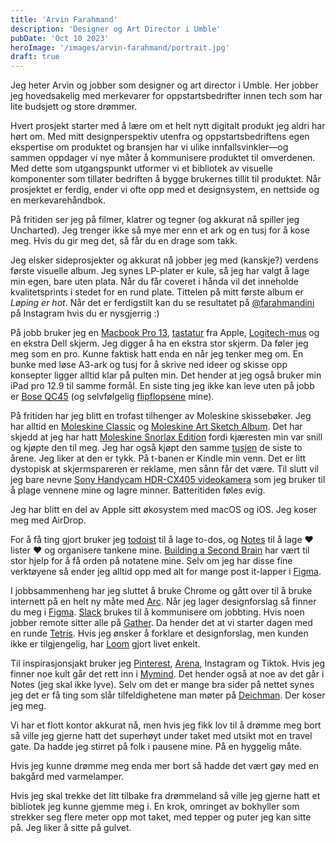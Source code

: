```yaml
---
title: 'Arvin Farahmand'
description: 'Designer og Art Director i Umble'
pubDate: 'Oct 10 2023'
heroImage: '/images/arvin-farahmand/portrait.jpg'
draft: true
---
```








<Question1/>

Jeg heter Arvin og jobber som designer og art director i Umble. Her jobber jeg hovedsakelig med merkevarer for oppstartsbedrifter innen tech som har lite budsjett og store drømmer.

Hvert prosjekt starter med å lære om et helt nytt digitalt produkt jeg aldri har hørt om. Med mitt designperspektiv utenfra og oppstartsbedriftens egen ekspertise om produktet og bransjen har
vi ulike innfallsvinkler—og sammen oppdager vi nye måter å kommunisere produktet til omverdenen. Med dette som utgangspunkt utformer vi et bibliotek av visuelle komponenter som tillater bedriften å
bygge brukernes tillit til produktet. Når prosjektet er ferdig, ender vi ofte opp med et designsystem, en nettside og en merkevarehåndbok.

På fritiden ser jeg på filmer, klatrer og tegner (og akkurat nå spiller jeg Uncharted). Jeg trenger ikke så mye mer enn et ark og en tusj for å kose meg. Hvis du gir meg det, så får du en drage som takk.

Jeg elsker sideprosjekter og akkurat nå jobber jeg med (kanskje?) verdens første visuelle album. Jeg synes LP-plater er kule, så jeg har valgt å lage min egen, bare uten plata.
Når du får coveret i hånda vil det inneholde kvalitetsprints i stedet for en rund plate. Tittelen på mitt første album er <em>Løping er hot</em>. Når det er ferdigstilt kan du 
se resultatet på [@farahmandini](https://www.tiktok.com/@farahmandini) på Instagram hvis du er nysgjerrig :)

<Question2/>

På jobb bruker jeg en [Macbook Pro 13](https://www.komplett.no/product/1215363/pc-nettbrett/pc-baerbar-laptop/macbook-pro-13-2022-256gb-stellargraa?channable=008081696400313231353336334c&gclid=CjwKCAjw38SoBhB6EiwA8EQVLgUvMuqNq9qO_GowsFtckGAYi2LGUEkzDXSlcRM4heFz29AmINR3oBoCsfcQAvD_BwE&gclsrc=aw.ds), [tastatur](https://www.apple.com/no/shop/product/MMMR3H/A/magic-keyboard-med-touch-id-og-talltastatur-for-mac-modeller-med-apple-chip-norsk-svarte-taster?fnode=4db36d3c98768f96b55a3f64d535c936c31389fe4ce2a17588b4520255e8033c00367c878542da19ec2c6aa8e712d602b2944e7472cb3e79be1ff44f1fa6ca0d0998e96f453cc42bb46754fe6e4ff846e70fdf5d591419f26ccc74e17409cae0cc468879b8cfb44ea6fbeceed4fd6ae7) fra Apple, [Logitech-mus](https://www.elkjop.no/product/pc-datautstyr-og-kontor/pc-tilbehor/mus-tastatur/pc-mus/logitech-mx-master-3s-for-mac-tradlos-mus-space-grey/539617) og en ekstra Dell skjerm. Jeg digger å ha en ekstra stor skjerm. Da føler jeg meg som en pro. Kunne faktisk hatt enda en når jeg tenker meg om. En bunke med løse A3-ark og tusj for å skrive ned ideer og skisse opp konsepter ligger alltid klar på pulten min. Det hender at jeg også bruker min iPad pro 12.9 til samme formål. En siste ting jeg ikke kan leve uten på jobb er [Bose QC45](https://www.komplett.no/product/1192605/tv-lyd-bilde/hodetelefoner-tilbehoer/hodetelefoner/bose-qc-45-traadloese-hodetelefoner-over-ear-sort?channable=0080816964003131393236303554&gclid=CjwKCAjw38SoBhB6EiwA8EQVLsxolJFf55lNKyIWqnJwJ0dE6KBw85rPK6WT4gwdoyoZWN-wPsMHphoCh08QAvD_BwE&gclsrc=aw.ds) (og selvfølgelig [flipflopsene](https://www.skoringen.no/adidas-badesandal-duramo-slide?productid=7279410910&gclid=Cj0KCQjwvL-oBhCxARIsAHkOiu3vaRkEA8OcQkhpNLO163ULCUG3qalWPkXE_4qowhRM9ek2F6EUZWcaAgC6EALw_wcB) mine).

På fritiden har jeg blitt en trofast tilhenger av Moleskine skissebøker. Jeg har alltid en [Moleskine Classic](https://www.ark.no/produkt/notatbok-moleskine-classic-hard-ulinj-8058647626642) og [Moleskine Art Sketch Album](https://www.tegne.no/produkt/moleskine-art-sketch-album-cahier-l-blank-black/). Det har skjedd at jeg har hatt [Moleskine Snorlax Edition](https://www.walmart.com/ip/Moleskine-Limited-Edition-Notebook-Pokemon-Snorlax-Pocket-Ruled-Hard-Cover-3-5-X-5-5-Other/237939910) fordi kjæresten min var snill og kjøpte den til meg. Jeg har også kjøpt den samme [tusjen](https://hobbyhimmelen.no/products/marvy-tehnical-drawing-pen-1-0mm?variant=30905333284917&currency=NOK&utm_medium=product_sync&utm_source=google&utm_content=sag_organic&utm_campaign=sag_organic&utm_term=&utm_campaign=Performance+Max&utm_source=adwords&utm_medium=ppc&hsa_acc=2006414813&hsa_cam=15645035223&hsa_grp=&hsa_ad=&hsa_src=x&hsa_tgt=&hsa_kw=&hsa_mt=&hsa_net=adwords&hsa_ver=3&gclid=CjwKCAjw38SoBhB6EiwA8EQVLsMFODF9gLopMXDiUyRJyd5hSh42MFI8ezqtfeGz0PwvFP5xU0KnsxoC92EQAvD_BwE) de siste to årene. Jeg liker at den er tykk. På t-banen er Kindle min venn. Det er litt dystopisk at skjermspareren er reklame, men sånn får det være. Til slutt vil jeg bare nevne [Sony Handycam HDR-CX405 videokamera](https://www.elkjop.no/product/sport-hobby-og-fritid/kamera-og-foto/videokamera/sony-handycam-hdr-cx405-videokamera-sort/HDRCX405BLK?gclid=CjwKCAjw38SoBhB6EiwA8EQVLm1iYC8baOJJB3Z385nPt80xGPtXrZdH4D98TkvJIZ2_ZLX8mNez3xoCIIwQAvD_BwE#specifications) som jeg bruker til å plage vennene mine og lagre minner. Batteritiden føles evig.

<Question3/>

Jeg har blitt en del av Apple sitt økosystem med macOS og iOS. Jeg koser meg med AirDrop.

For å få ting gjort bruker jeg [todoist](https://todoist.com/auth/login?success_page=%2Fapp%2F) til å lage to-dos, og [Notes](https://apps.apple.com/us/app/notes/id1110145109) til å lage ❤️ lister ❤️ og organisere tankene mine. [Building a Second Brain](https://www.goodreads.com/book/show/59616977-building-a-second-brain) har vært til stor hjelp for å få orden på notatene mine. Selv om jeg har disse fine verktøyene så ender jeg alltid opp med alt for mange post it-lapper i [Figma](https://www.figma.com/).

I jobbsammenheng har jeg sluttet å bruke Chrome og gått over til å bruke internett på en helt ny måte med [Arc](https://arc.net/). Når jeg lager designforslag så finner du meg i [Figma](https://www.figma.com/). [Slack](https://slack.com/) brukes til å kommunisere om jobbting. Hvis noen jobber remote sitter alle på [Gather](https://www.gather.town/). Da hender det at vi starter dagen med en runde [Tetris](https://tetris.com/play-tetris). Hvis jeg ønsker å forklare et designforslag, men kunden ikke er tilgjengelig, har [Loom](https://www.loom.com/) gjort livet enkelt.

Til inspirasjonsjakt bruker jeg [Pinterest](https://no.pinterest.com/), [Arena](https://www.are.na/), Instagram og Tiktok. Hvis jeg finner noe kult går det rett inn i [Mymind](https://mymind.com/). Det hender også at noe av det går i Notes (jeg skal ikke lyve). Selv om det er mange bra sider på nettet synes jeg det er få ting som slår tilfeldighetene man møter på [Deichman](https://deichman.no/). Der koser jeg meg.

<Question4/>

Vi har et flott kontor akkurat nå, men hvis jeg fikk lov til å drømme meg bort så ville jeg gjerne hatt det superhøyt under taket med utsikt mot en travel gate.
Da hadde jeg stirret på folk i pausene mine. På en hyggelig måte.

Hvis jeg kunne drømme meg enda mer bort så hadde det vært gøy med en bakgård med varmelamper.

Hvis jeg skal trekke det litt tilbake fra drømmeland så ville jeg gjerne hatt et bibliotek jeg kunne gjemme meg i.
En krok, omringet av bokhyller som strekker seg flere meter opp mot taket, med tepper og puter jeg kan sitte på. Jeg liker å sitte på gulvet.
